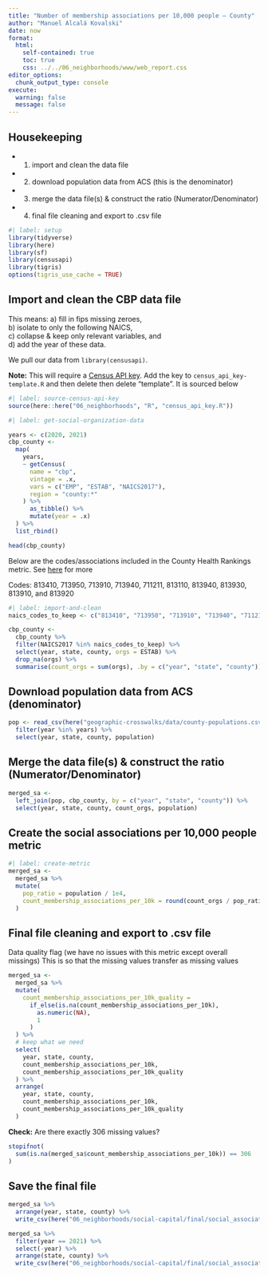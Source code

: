 ```yaml
---
title: "Number of membership associations per 10,000 people — County"
author: "Manuel Alcalá Kovalski"
date: now
format:
  html:
    self-contained: true
    toc: true
    css: ../../06_neighborhoods/www/web_report.css
editor_options:
  chunk_output_type: console
execute:
  warning: false
  message: false
---
```


## Housekeeping


- (1) import and clean the data file

- (2) download population data from ACS (this is the denominator)

- (3) merge the data file(s) & construct the ratio (Numerator/Denominator)

- (4) final file cleaning and export to .csv file

```r
#| label: setup
library(tidyverse)
library(here)
library(sf)
library(censusapi)
library(tigris)
options(tigris_use_cache = TRUE)
```

## Import and clean the CBP data file

This means:
a) fill in fips missing zeroes,\
b) isolate to only the following NAICS,\
c) collapse & keep only relevant variables, and\
d) add the year of these data.


We pull our data from `library(censusapi)`.

**Note:** This will require a [Census API key](https://api.census.gov/data/key_signup.html). Add the key to `census_api_key-template.R` and then delete then delete "template". It is sourced below

```r
#| label: source-census-api-key
source(here::here("06_neighborhoods", "R", "census_api_key.R"))
```


```r
#| label: get-social-organization-data

years <- c(2020, 2021)
cbp_county <-
  map(
    years,
    ~ getCensus(
      name = "cbp",
      vintage = .x,
      vars = c("EMP", "ESTAB", "NAICS2017"),
      region = "county:*"
    ) %>%
      as_tibble() %>%
      mutate(year = .x)
  ) %>%
  list_rbind()

head(cbp_county)
```

Below are the codes/associations included in the County Health Rankings metric. See [here](https://www.countyhealthrankings.org/explore-health-rankings/county-health-rankings-model/health-factors/social-economic-factors/family-and-social-support/social-associations?year=2022) for more

Codes: 813410, 713950, 713910, 713940, 711211, 813110, 813940, 813930, 813910, and 813920

```r
#| label: import-and-clean
naics_codes_to_keep <- c("813410", "713950", "713910", "713940", "711211", "813110", "813940", "813930", "813910", "813920")

cbp_county <-
  cbp_county %>%
  filter(NAICS2017 %in% naics_codes_to_keep) %>%
  select(year, state, county, orgs = ESTAB) %>%
  drop_na(orgs) %>%
  summarise(count_orgs = sum(orgs), .by = c("year", "state", "county"))
```


## Download population data from ACS (denominator)

```r
pop <- read_csv(here("geographic-crosswalks/data/county-populations.csv")) %>%
  filter(year %in% years) %>%
  select(year, state, county, population)
```

## Merge the data file(s) & construct the ratio (Numerator/Denominator)

```r
merged_sa <-
  left_join(pop, cbp_county, by = c("year", "state", "county")) %>%
  select(year, state, county, count_orgs, population)
```

## Create the social associations per 10,000 people metric

```r
#| label: create-metric
merged_sa <-
  merged_sa %>%
  mutate(
    pop_ratio = population / 1e4,
    count_membership_associations_per_10k = round(count_orgs / pop_ratio, digits = 1)
  )
```


## Final file cleaning and export to .csv file

Data quality flag (we have no issues with this metric except overall missings) This is so that the missing values transfer as missing values

```r
merged_sa <-
  merged_sa %>%
  mutate(
    count_membership_associations_per_10k_quality =
      if_else(is.na(count_membership_associations_per_10k),
        as.numeric(NA),
        1
      )
  ) %>%
  # keep what we need
  select(
    year, state, county,
    count_membership_associations_per_10k,
    count_membership_associations_per_10k_quality
  ) %>%
  arrange(
    year, state, county,
    count_membership_associations_per_10k,
    count_membership_associations_per_10k_quality
  )
```

**Check:** Are there exactly 306 missing values?

```r
stopifnot(
  sum(is.na(merged_sa$count_membership_associations_per_10k)) == 306
)
```

## Save the final file

```r
merged_sa %>%
  arrange(year, state, county) %>%
  write_csv(here("06_neighborhoods/social-capital/final/social_associations_all_county.csv"))

merged_sa %>%
  filter(year == 2021) %>%
  select(-year) %>%
  arrange(state, county) %>%
  write_csv(here("06_neighborhoods/social-capital/final/social_associations_2021_county.csv"))
```
